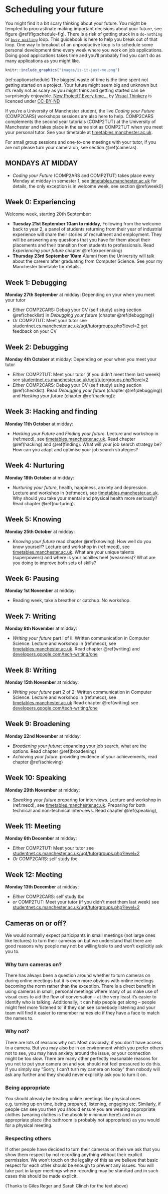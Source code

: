 # Scheduling your future {#scheduling}
You might find it a bit scary thinking about your future. You might be tempted to procrastinate making important decisions about your future, see figure \@ref(fig:schedule-fig). There is a risk of getting stuck in a `do-nothing` or [`busy waiting`](https://en.wikipedia.org/wiki/Busy_waiting) loop. This guidebook is here to help you break out of that loop. One way to breakout of an unproductive loop is to schedule some personal development time every week where you work on job applications. Doing good applications takes time and you'll probably find you can't do as many applications as you might like.

```r
knitr::include_graphics("images/is-it-just-me.png")
```
(ref:captionschedule) The biggest waste of time is the time spent not getting started on a project. Your future might seem big and unknown but it's really not as scary as you might think and getting started can be surprisingly enjoyable. [New Project? Every time…](https://bryanmmathers.com/new-project-every-time/) by [Visual Thinkery](https://visualthinkery.com/) is licenced under [CC-BY-ND](https://creativecommons.org/licenses/by-nd/4.0/)

If you're a University of Manchester student, the live *Coding your Future* (COMP2CARS) workshops sessions are also here to help.
COMP2CARS complements the second year tutorials (COMP2TUT) at the University of Manchester and takes place in the same slot as COMP2TUT when you meet your personal tutor. See your timetable at [timetables.manchester.ac.uk](https://timetables.manchester.ac.uk/).


<!--They'll be back in September 2021, see [manchester.ac.uk/discover/key-dates](https://www.manchester.ac.uk/discover/key-dates/). In the meantime see the *Wednesday Waggle* at [waggle.cs.manchester.ac.uk](https://waggle.cs.manchester.ac.uk/)-->

<!--[studentnet.cs.manchester.ac.uk/ugt/timetable](http://studentnet.cs.manchester.ac.uk/ugt/timetable/).-->

For small group sessions and one-to-one meetings with your tutor, if you are not please turn your camera on, see section \@ref(cameras).


<!--These sessions will revisit themes from semester one if you missed them last semester, we'll also have an open session where we'll tackle whatever issues you need about finding placements and internships during 2021. We'll be meeting at [zoom.us/my/duncanhull](http://zoom.us/my/duncanhull), please sign into zoom with your \@student.manchester.ac.uk account and if you can, -->


## MONDAYS AT MIDDAY {#mondays}

* *Coding your Future* (COMP2ARS and COMP2TUT) takes place every Monday at midday in semester 1, see [timetables.manchester.ac.uk](https://timetables.manchester.ac.uk/) for details, the only exception is in welcome week, see section \@ref(week0)

## Week 0: Experiencing {#week0}
Welcome week, starting 20th September:

* **Tuesday 21st September 10am to midday**, Following from the welcome back to year 2, a panel of students returning from their year of industrial experience will share their stories of recruitment and employment. They will be answering any questions that you have for them about their placements and their transition from students to professionals. Read *Experiencing your future* chapter \@ref(experiencing)
* **Thursday 23rd September 10am** Alumni from the University will talk about the careers after graduating from Computer Science. See your my Manchester timetable for details.

## Week 1: Debugging {#week1}
**Monday 27th September** at midday: Depending on your when you meet your tutor

* *Either* COMP2CARS: Debug your CV (self study) using section \@ref(checklist) in *Debugging your future* (chapter \@ref(debugging))
* *Or* COMP2TUT: Meet your tutor see [studentnet.cs.manchester.ac.uk/ugt/tutorgroups.php?level=2](http://studentnet.cs.manchester.ac.uk/ugt/tutorgroups.php?level=2) get feedback on your CV

## Week 2: Debugging {#week2}
**Monday 4th October** at midday: Depending on your when you meet your tutor

* *Either* COMP2TUT: Meet your tutor (if you didn't meet them last weeek) see [studentnet.cs.manchester.ac.uk/ugt/tutorgroups.php?level=2](http://studentnet.cs.manchester.ac.uk/ugt/tutorgroups.php?level=2)
* *Either* COMP2CARS: Debug your CV (self study) using section \@ref(checklist). Read *Debugging your future* (chapter \@ref(debugging)) and *Hacking your future* (chapter \@ref(hacking)):

## Week 3: Hacking and finding {#week3}   
**Monday 11th October** at midday:

* *Hacking your Future* and *Finding your future*. Lecture and workshop in (ref:mecd), see [timetables.manchester.ac.uk](https://timetables.manchester.ac.uk/). Read chapter \@ref(hacking) and \@ref(finding): What will your job search strategy be? How can you adapt and optimise your job search strategies?
<!-- WOOP my life part of mental health-->
<!--also semester 1: are you experienced panel-->
<!--also semester 1: why bother with experience-->

## Week 4: Nurturing {#week4}
**Monday 18th October** at midday:

* *Nurturing your future*, health, happiness, anxiety and depression. Lecture and workshop in (ref:mecd), see  [timetables.manchester.ac.uk](https://timetables.manchester.ac.uk/). Why should you take your mental and physical health more seriously? Read chapter \@ref(nurturing).

## Week 5: Knowing {#week5}  
**Monday 25th October** at midday:

* *Knowing your future* read chapter \@ref(knowing): How well do you know yourself? Lecture and workshop in (ref:mecd), see  [timetables.manchester.ac.uk](https://timetables.manchester.ac.uk/). What are your unique talents (superpowers) and where is your achilles heel (weakness)? What are you doing to improve both sets of skills?

## Week 6: Pausing {#week6}  
**Monday 1st November** at midday:

* Reading week, take a breather or catchup. No workshop.

## Week 7: Writing {#week7}  
**Monday 8th November** at midday:

* *Writing your future* part i of ii: Written communication in Computer Science. Lecture and workshop in (ref:mecd), see  [timetables.manchester.ac.uk](https://timetables.manchester.ac.uk/). Read chapter \@ref(writing) and [developers.google.com/tech-writing/one](https://developers.google.com/tech-writing/one)

## Week 8: Writing {#week8}  
**Monday 15th November** at midday:

* *Writing your future* part 2 of 2: Written communication in Computer Science. Lecture and workshop in (ref:mecd), see  [timetables.manchester.ac.uk](https://timetables.manchester.ac.uk/) Read chapter \@ref(writing) see [developers.google.com/tech-writing/one](https://developers.google.com/tech-writing/one)


## Week 9: Broadening {#week9}  
**Monday 22nd November** at midday:

* *Broadening your future*: expanding your job search, what are the options. Read chapter \@ref(broadening)
* *Achieving your future*: providing evidence of your achievements, read chapter \@ref(achieving)

## Week 10: Speaking {#week10}  
**Monday 29th November** at midday:

* *Speaking your future* preparing for interviews. Lecture and workshop in (ref:mecd), see [timetables.manchester.ac.uk](https://timetables.manchester.ac.uk/). Preparing for both technical and non-technical interviews. Read chapter \@ref(speaking),

## Week 11: Meeting {#week11}  
**Monday 6th December** at midday:

* *Either* COMP2TUT: Meet your tutor see [studentnet.cs.manchester.ac.uk/ugt/tutorgroups.php?level=2](http://studentnet.cs.manchester.ac.uk/ugt/tutorgroups.php?level=2)
* *Or* COMP2CARS: self study tbc


## Week 12: Meeting {#week12}  
**Monday 13th December** at midday:

* *Either* COMP2CARS: self study tbc
* *or* COMP2TUT: Meet your tutor (if you didn't meet them last week) see [studentnet.cs.manchester.ac.uk/ugt/tutorgroups.php?level=2](http://studentnet.cs.manchester.ac.uk/ugt/tutorgroups.php?level=2)


##  Cameras on or off? {#cameras}
We would normally expect participants in small meetings (not large ones like lectures) to turn their cameras on but we understand that there are good reasons why people may not be willing/able to and won’t explicitly ask you to.

### Why turn cameras on?
There has always been a question around whether to turn cameras on during online meetings but it is even more obvious with online meetings becoming the norm rather than the exception.  There is a direct benefit in using cameras in small, personal meetings where many of us make use of visual cues to aid the flow of conversation – at the very least it’s easier to identify who is talking. Additionally, it can help people get along – people might feel more ‘listened to’ if they can see somebody listening and your team will find it easier to remember names etc if they have a face to match the names to.

### Why not?
There are lots of reasons why not. Most obviously, if you don’t have access to a camera. But you may also be in an environment which you prefer others not to see, you may have anxiety around the issue, or your connection might be too slow. There are many other perfectly reasonable reasons for you not to put your camera on and you should not feel pressured to do this. If you simply say “Sorry, I can’t turn my camera on today” then nobody will ask any further and they should never explicitly ask you to turn it on.

### Being appropriate
You should already be treating online meetings like physical ones e.g. turning up on time, being prepared, listening, engaging etc. Similarly, if people can see you then you should ensure you are wearing appropriate clothes (wearing clothes is the absolute minimum here!) and in an appropriate place (the bathroom is probably not appropriate) as you would for a physical meeting.

### Respecting others
If other people have decided to turn their cameras on then we ask that you show them respect by not recording anything without their explicit permission. We won’t touch on the legality of this as we believe that basic respect for each other should be enough to prevent any issues. You will take part in larger meetings where recording may be standard and in such cases this should be made explicit.

(Thanks to Giles Reger and Sarah Clinch for the text above)
